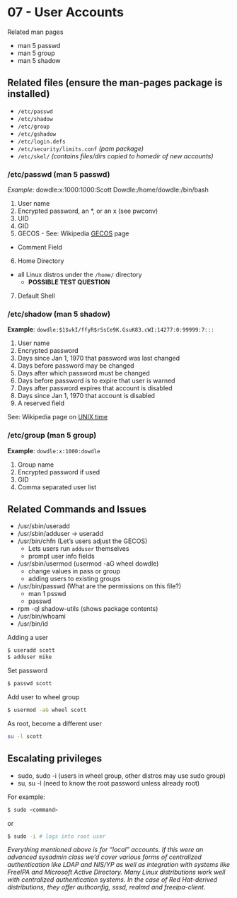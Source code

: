 # 07 - User Accounts {#unit-07}

<!-- **References**: UNIX and LINUX Administration Handbook - Chapter 7 - Adding New Users -->

Related man pages

- man 5 passwd
- man 5 group
- man 5 shadow

## Related files (ensure the man-pages package is installed)

- `/etc/passwd`
- `/etc/shadow`
- `/etc/group`
- `/etc/gshadow`
- `/etc/login.defs`
- `/etc/security/limits.conf` *(pam package)*
- `/etc/skel/` *(contains files/dirs copied to homedir of new accounts)*

### /etc/passwd (man 5 passwd)

*Example*: dowdle:x:1000:1000:Scott Dowdle:/home/dowdle:/bin/bash

1. User name
2. Encrypted password, an *, or an x (see pwconv)
3. UID
4. GID
5. GECOS - See: Wikipedia [GECOS](http://en.wikipedia.org/wiki/Gecos_field) page
  - Comment Field
6. Home Directory
  - all Linux distros under the `/home/` directory
    - **POSSIBLE TEST QUESTION**
7. Default Shell


### /etc/shadow (man 5 shadow)

**Example**: `dowdle:$1$vkI/ffyR$rSsCe9K.GsuK83.cWI:14277:0:99999:7:::`

1. User name
2. Encrypted password
3. Days since Jan 1, 1970 that password was last changed
4. Days before password may be changed
5. Days after which password must be changed
6. Days before password is to expire that user is warned
7. Days after password expires that account is disabled
8. Days since Jan 1, 1970 that account is disabled
9. A reserved field

See: Wikipedia page on [UNIX time](http://en.wikipedia.org/wiki/Unix_time)

### /etc/group (man 5 group)

**Example**: `dowdle:x:1000:dowdle`

1. Group name
2. Encrypted password if used
3. GID
4. Comma separated user list


## Related Commands and Issues

- /usr/sbin/useradd
- /usr/sbin/adduser -> useradd
- /usr/bin/chfn (Let's users adjust the GECOS)
  - Lets users run `adduser` themselves
  - prompt user info fields
- /usr/sbin/usermod (usermod -aG wheel dowdle)
  - change values in pass or group
  - adding users to existing groups
- /usr/bin/passwd (What are the permissions on this file?)
  - man 1 psswd
  - passwd
- rpm -ql shadow-utils (shows package contents)
- /usr/bin/whoami
- /usr/bin/id


Adding a user

```bash
$ useradd scott
$ adduser mike
```
Set password
```bash
$ passwd scott
```


Add user to wheel group

```bash
$ usermod -aG wheel scott
```

As root, become a different user
```bash
su -l scott
```

## Escalating privileges

- sudo, sudo -i (users in wheel group, other distros may use sudo group)
- su, su -l (need to know the root password unless already root)

For example:

```bash
$ sudo <command>
```

or

```bash
$ sudo -i # logs into root user
```

*Everything mentioned above is for "local" accounts. If this were an advanced sysadmin class we'd cover various forms of centralized authentication like LDAP and NIS/YP as well as integration with systems like FreeIPA and Microsoft Active Directory. Many Linux distributions work well with centralized authentication systems. In the case of Red Hat-derived distributions, they offer authconfig, sssd, realmd and freeipa-client.*


